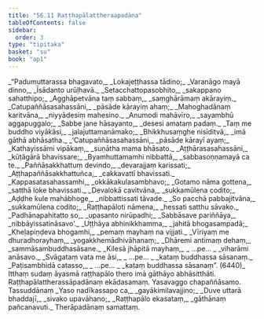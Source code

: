 ```yaml
---
title: "56.11 Raṭṭhapālattheraapadāna"
tableOfContents: false
sidebar:
  order: 3
type: "tipitaka"
basket: "su"
book: "ap1"
---
```



<DynamicBreadcrumb />

<Division number="179" book="ap1">

<Paragraph number="7869" type="verses" book="ap1">
_“Padumuttarassa bhagavato,_  
_Lokajeṭṭhassa tādino;_  
_Varanāgo mayā dinno,_  
_Īsādanto urūḷhavā._  

</Paragraph>

</Division>
<Division number="180" book="ap1">

<Paragraph number="7870" type="verses" book="ap1">
_Setacchattopasobhito,_  
_sakappano sahatthipo;_  
_Agghāpetvāna taṃ sabbaṃ,_  
_saṃghārāmaṃ akārayiṃ._  

</Paragraph>

</Division>
<Division number="181" book="ap1">

<Paragraph number="7871" type="verses" book="ap1">
_Catupaññāsasahassāni,_  
_pāsāde kārayiṃ ahaṃ;_  
_Mahoghadānaṃ karitvāna,_  
_niyyādesiṃ mahesino._  

</Paragraph>

</Division>
<Division number="182" book="ap1">

<Paragraph number="7872" type="verses" book="ap1">
_Anumodi mahāvīro,_  
_sayambhū aggapuggalo;_  
_Sabbe jane hāsayanto,_  
_desesi amataṃ padaṃ._  

</Paragraph>

</Division>
<Division number="183" book="ap1">

<Paragraph number="7873" type="verses" book="ap1">
_Taṃ me buddho viyākāsi,_  
_jalajuttamanāmako;_  
_Bhikkhusaṃghe nisīditvā,_  
_imā gāthā abhāsatha._  

</Paragraph>

</Division>
<Division number="184" book="ap1">

<Paragraph number="7874" type="verses" book="ap1">
_‘Catupaññāsasahassāni,_  
_pāsāde kārayī ayaṃ;_  
_Kathayissāmi vipākaṃ,_  
_suṇātha mama bhāsato._  

</Paragraph>

</Division>
<Division number="185" book="ap1">

<Paragraph number="7875" type="verses" book="ap1">
_Aṭṭhārasasahassāni,_  
_kūṭāgārā bhavissare;_  
_Byamhuttamamhi nibbattā,_  
_sabbasoṇṇamayā ca te._  

</Paragraph>

</Division>
<Division number="186" book="ap1">

<Paragraph number="7876" type="verses" book="ap1">
_Paññāsakkhattuṃ devindo,_  
_devarajjaṃ karissati;_  
_Aṭṭhapaññāsakkhattuñca,_  
_cakkavattī bhavissati._  

</Paragraph>

</Division>
<Division number="187" book="ap1">

<Paragraph number="7877" type="verses" book="ap1">
_Kappasatasahassamhi,_  
_okkākakulasambhavo;_  
_Gotamo nāma gottena,_  
_satthā loke bhavissati._  

</Paragraph>

</Division>
<Division number="188" book="ap1">

<Paragraph number="7878" type="verses" book="ap1">
_Devalokā cavitvāna,_  
_sukkamūlena codito;_  
_Aḍḍhe kule mahābhoge,_  
_nibbattissati tāvade._  

</Paragraph>

</Division>
<Division number="189" book="ap1">

<Paragraph number="7879" type="verses" book="ap1">
_So pacchā pabbajitvāna,_  
_sukkamūlena codito;_  
_Raṭṭhapāloti nāmena,_  
_hessati satthu sāvako._  

</Paragraph>

</Division>
<Division number="190" book="ap1">

<Paragraph number="7880" type="verses" book="ap1">
_Padhānapahitatto so,_  
_upasanto nirūpadhi;_  
_Sabbāsave pariññāya,_  
_nibbāyissatināsavo’._  

</Paragraph>

</Division>
<Division number="191" book="ap1">

<Paragraph number="7881" type="verses" book="ap1">
_Uṭṭhāya abhinikkhamma,_  
_jahitā bhogasampadā;_  
_Kheḷapiṇḍeva bhogamhi,_  
_pemaṃ mayhaṃ na vijjati._  

</Paragraph>

</Division>
<Division number="192" book="ap1">

<Paragraph number="7882" type="verses" book="ap1">
_Vīriyaṃ me dhuradhorayhaṃ,_  
_yogakkhemādhivāhanaṃ;_  
_Dhāremi antimaṃ dehaṃ,_  
_sammāsambuddhasāsane._  

</Paragraph>

</Division>
<Division number="193" book="ap1">

<Paragraph number="7883" type="verses" book="ap1">
_Kilesā jhāpitā mayhaṃ,_  
_ …pe… _  
_viharāmi anāsavo._  

</Paragraph>

</Division>
<Division number="194" book="ap1">

<Paragraph number="7884" type="verses" book="ap1">
_Svāgataṃ vata me āsi,_  
_ …pe… _  
_kataṃ buddhassa sāsanaṃ._  

</Paragraph>

</Division>
<Division number="195" book="ap1">

<Paragraph number="7885" type="verses" book="ap1">
_Paṭisambhidā catasso,_  
_ …pe… _  
_kataṃ buddhassa sāsanaṃ”. (6440)_  

</Paragraph>

<Paragraph number="7886" book="ap1">
Itthaṃ sudaṃ āyasmā raṭṭhapālo thero imā gāthāyo abhāsitthāti.

</Paragraph>
</Division>

<Paragraph number="7887" type="center" book="ap1">
Raṭṭhapālattherassāpadānaṃ ekādasamaṃ.



</Paragraph>

<Paragraph number="7888" type="center" book="ap1">
Yasavaggo chapaññāsamo.



</Paragraph>

<Paragraph number="7889" type="center" book="ap1">
Tassuddānaṃ


</Paragraph>

<Paragraph number="7890" type="verses" book="ap1">
_Yaso nadīkassapo ca,_  
_gayākimilavajjino;_  
_Duve uttarā bhaddajī,_  
_sivako upavāhano;_  
_Raṭṭhapālo ekasataṃ,_  
_gāthānaṃ pañcanavuti._  


</Paragraph>

<Paragraph number="7891" type="center" book="ap1">
Therāpadānaṃ samattaṃ.
</Paragraph>